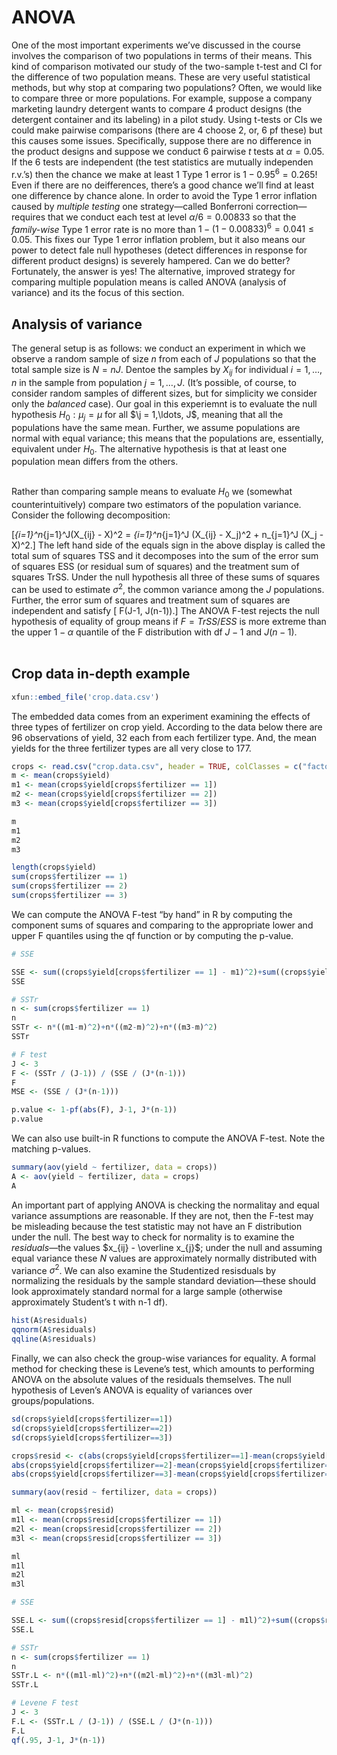 # ANOVA

One of the most important experiments we've discussed in the course involves the comparison of two populations in terms of their means.  This kind of comparison motivated our study of the two-sample t-test and CI for the difference of two population means.  These are very useful statistical methods, but why stop at comparing two populations?  Often, we would like to compare three or more populations.  For example, suppose a company marketing laundry detergent wants to compare 4 product designs (the detergent container and its labeling) in a pilot study.  Using t-tests or CIs we could make pairwise comparisons (there are 4 choose 2, or, 6 pf these) but this causes some issues.  Specifically, suppose there are no difference in the product designs and suppose we conduct 6 pairwise $t$ tests at $\alpha = 0.05$.  If the 6 tests are independent (the test statistics are mutually independen r.v.'s) then the chance we make at least 1 Type 1 error is $1-0.95^6 = 0.265$!  Even if there are no deifferences, there's a good chance we'll find at least one difference by chance alone.  In order to  avoid the Type 1 error inflation caused by *multiple testing* one strategy---called Bonferroni correction---requires that we conduct each test at level $\alpha / 6 = 0.00833$ so that the *family-wise* Type 1 error rate is no more than $1-(1-0.00833)^6 = 0.041 \leq 0.05$.  This fixes our Type 1 error inflation problem, but it also means our power to detect fale null hypotheses (detect differences in response for different product designs) is severely hampered.  Can we do better?  Fortunately, the answer is yes!  The alternative, improved strategy for comparing multiple population means is called ANOVA (analysis of variance) and its the focus of this section. 

## Analysis of variance

The general setup is as follows: we conduct an experiment in which we observe a random sample of size $n$ from each of $J$ populations so that the total sample size is $N=nJ$.  Dentoe the samples by $X_{ij}$ for individual $i=1, \ldots, n$ in the sample from population $j=1,\ldots, J$.  (It's possible, of course, to consider random samples of different sizes, but for simplicity we consider only the *balanced* case).  Our goal in this experiemnt is to evaluate the null hypothesis $H_0: \mu_j = \mu$ for all $\j = 1,\ldots, J$, meaning that all the populations have the same mean.  Further, we assume populations are normal with equal variance; this means that the populations are, essentially, equivalent under $H_0$.  The alternative hypothesis is that at least one population mean differs from the others.<br><br>

Rather than comparing sample means to evaluate $H_0$ we (somewhat counterintuitively) compare two estimators of the population variance.  Consider the following decomposition:

\[\sum_{i=1}^n\sum_{j=1}^J(X_{ij} - \overline X)^2 = \sum_{i=1}^n\sum_{j=1}^J (X_{ij} - \overline X_j)^2 + n\sum_{j=1}^J (\overline X_j - \overline X)^2.\]
The left hand side of the equals sign in the above display is called the total sum of squares TSS and it decomposes into the sum of the error sum of squares ESS (or residual sum of squares)  and the treatment sum of squares TrSS.  Under the null hypothesis all three of these sums of squares can be used to estimate $\sigma^2$, the common variance among the $J$ populations.  Further, the error sum of squares and treatment sum of squares are independent and satisfy
\[\frac{TrSS}{ESS} \stackrel{H_0}{\sim}F(J-1, J(n-1)).\]
The ANOVA F-test rejects the null hypothesis of equality of group means if $F = TrSS/ESS$ is more extreme than the upper $1-\alpha$ quantile of the F distribution with df $J-1$ and $J(n-1)$.  <br><br>

## Crop data in-depth example

```r
xfun::embed_file('crop.data.csv')
```

The embedded data comes from an experiment examining the effects of three types of fertilizer on crop yield.  According to the data below there are 96 observations of yield, 32 each from each fertilizer type.  And, the mean yields for the three fertilizer types are all very close to 177.

```r
crops <- read.csv("crop.data.csv", header = TRUE, colClasses = c("factor", "factor", "factor", "numeric"))
m <- mean(crops$yield)
m1 <- mean(crops$yield[crops$fertilizer == 1])
m2 <- mean(crops$yield[crops$fertilizer == 2])
m3 <- mean(crops$yield[crops$fertilizer == 3])

m
m1
m2
m3

length(crops$yield)
sum(crops$fertilizer == 1)
sum(crops$fertilizer == 2)
sum(crops$fertilizer == 3)
```

We can compute the ANOVA F-test "by hand" in R by computing the component sums of squares and comparing to the appropriate lower and upper F quantiles using the qf function or by computing the p-value.

```r
# SSE

SSE <- sum((crops$yield[crops$fertilizer == 1] - m1)^2)+sum((crops$yield[crops$fertilizer == 2] - m2)^2)+sum((crops$yield[crops$fertilizer == 3] - m3)^2)
SSE

# SSTr
n <- sum(crops$fertilizer == 1)
n
SSTr <- n*((m1-m)^2)+n*((m2-m)^2)+n*((m3-m)^2)
SSTr

# F test
J <- 3
F <- (SSTr / (J-1)) / (SSE / (J*(n-1)))
F
MSE <- (SSE / (J*(n-1)))

p.value <- 1-pf(abs(F), J-1, J*(n-1))
p.value
```

We can also use built-in R functions to compute the ANOVA F-test.  Note the matching p-values.


```r
summary(aov(yield ~ fertilizer, data = crops))
A <- aov(yield ~ fertilizer, data = crops)
A
```

An important part of applying ANOVA is checking the normalitay and equal variance assumptions are reasonable.  If they are not, then the F-test may be misleading because the test statistic may not have an F distribution under the null.  The best way to check for normality is to examine the *residuals*---the values $x_{ij} - \overline x_{j}$; under the null and assuming equal variance these $N$ values are approximately normally distributed with variance $\sigma^2$.  We can also examine the Studentized resisduals by normalizing the residuals by the sample standard deviation---these should look approximately standard normal for a large sample (otherwise approximately Student's t with n-1 df).  

```r
hist(A$residuals)
qqnorm(A$residuals)
qqline(A$residuals)
```

Finally, we can also check the group-wise variances for equality.  A formal method for checking these is Levene's test, which amounts to performing ANOVA on the absolute values of the residuals themselves.  The null hypothesis of Leven's ANOVA is equality of variances over groups/populations.

```r
sd(crops$yield[crops$fertilizer==1])
sd(crops$yield[crops$fertilizer==2])
sd(crops$yield[crops$fertilizer==3])

crops$resid <- c(abs(crops$yield[crops$fertilizer==1]-mean(crops$yield[crops$fertilizer==1])),
abs(crops$yield[crops$fertilizer==2]-mean(crops$yield[crops$fertilizer==2])),
abs(crops$yield[crops$fertilizer==3]-mean(crops$yield[crops$fertilizer==3])))

summary(aov(resid ~ fertilizer, data = crops))

ml <- mean(crops$resid)
m1l <- mean(crops$resid[crops$fertilizer == 1])
m2l <- mean(crops$resid[crops$fertilizer == 2])
m3l <- mean(crops$resid[crops$fertilizer == 3])

ml
m1l
m2l
m3l

# SSE

SSE.L <- sum((crops$resid[crops$fertilizer == 1] - m1l)^2)+sum((crops$resid[crops$fertilizer == 2] - m2l)^2)+sum((crops$resid[crops$fertilizer == 3] - m3l)^2)
SSE.L

# SSTr
n <- sum(crops$fertilizer == 1)
n
SSTr.L <- n*((m1l-ml)^2)+n*((m2l-ml)^2)+n*((m3l-ml)^2)
SSTr.L

# Levene F test
J <- 3
F.L <- (SSTr.L / (J-1)) / (SSE.L / (J*(n-1)))
F.L
qf(.95, J-1, J*(n-1))

```





  